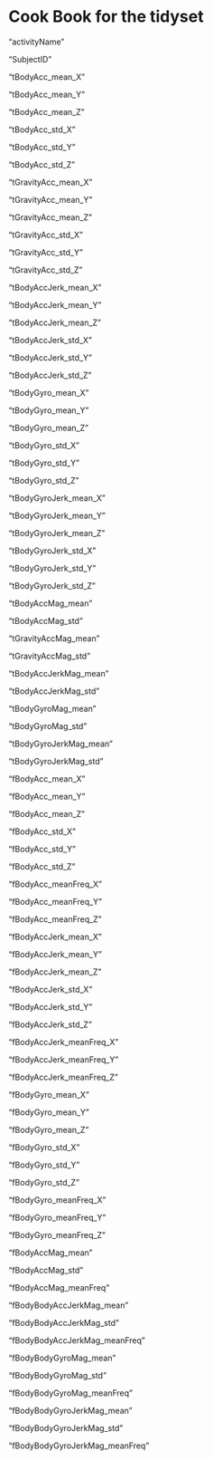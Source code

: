 Cook Book for the tidyset
========================================================


"activityName"

"SubjectID"

"tBodyAcc_mean_X"

"tBodyAcc_mean_Y"

"tBodyAcc_mean_Z"

"tBodyAcc_std_X"

"tBodyAcc_std_Y"

"tBodyAcc_std_Z"

"tGravityAcc_mean_X"

"tGravityAcc_mean_Y"

"tGravityAcc_mean_Z"

"tGravityAcc_std_X"

"tGravityAcc_std_Y"

"tGravityAcc_std_Z"

"tBodyAccJerk_mean_X"

"tBodyAccJerk_mean_Y"

"tBodyAccJerk_mean_Z"

"tBodyAccJerk_std_X"

"tBodyAccJerk_std_Y"

"tBodyAccJerk_std_Z"

"tBodyGyro_mean_X"

"tBodyGyro_mean_Y"

"tBodyGyro_mean_Z"

"tBodyGyro_std_X"

"tBodyGyro_std_Y"

"tBodyGyro_std_Z"

"tBodyGyroJerk_mean_X"

"tBodyGyroJerk_mean_Y"

"tBodyGyroJerk_mean_Z"

"tBodyGyroJerk_std_X"

"tBodyGyroJerk_std_Y"

"tBodyGyroJerk_std_Z"

"tBodyAccMag_mean"

"tBodyAccMag_std"

"tGravityAccMag_mean"

"tGravityAccMag_std"

"tBodyAccJerkMag_mean"

"tBodyAccJerkMag_std"

"tBodyGyroMag_mean"

"tBodyGyroMag_std"

"tBodyGyroJerkMag_mean"

"tBodyGyroJerkMag_std"

"fBodyAcc_mean_X"

"fBodyAcc_mean_Y"

"fBodyAcc_mean_Z"

"fBodyAcc_std_X"

"fBodyAcc_std_Y"

"fBodyAcc_std_Z"

"fBodyAcc_meanFreq_X"

"fBodyAcc_meanFreq_Y"

"fBodyAcc_meanFreq_Z"

"fBodyAccJerk_mean_X"

"fBodyAccJerk_mean_Y"

"fBodyAccJerk_mean_Z"

"fBodyAccJerk_std_X"

"fBodyAccJerk_std_Y"

"fBodyAccJerk_std_Z"

"fBodyAccJerk_meanFreq_X"

"fBodyAccJerk_meanFreq_Y"

"fBodyAccJerk_meanFreq_Z"

"fBodyGyro_mean_X"

"fBodyGyro_mean_Y"

"fBodyGyro_mean_Z"

"fBodyGyro_std_X"

"fBodyGyro_std_Y"

"fBodyGyro_std_Z"

"fBodyGyro_meanFreq_X"

"fBodyGyro_meanFreq_Y"

"fBodyGyro_meanFreq_Z"

"fBodyAccMag_mean"

"fBodyAccMag_std"

"fBodyAccMag_meanFreq"

"fBodyBodyAccJerkMag_mean"

"fBodyBodyAccJerkMag_std"

"fBodyBodyAccJerkMag_meanFreq"

"fBodyBodyGyroMag_mean"

"fBodyBodyGyroMag_std"

"fBodyBodyGyroMag_meanFreq"

"fBodyBodyGyroJerkMag_mean"

"fBodyBodyGyroJerkMag_std"

"fBodyBodyGyroJerkMag_meanFreq"





